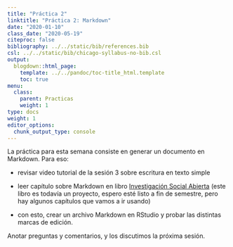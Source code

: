 ```yaml
---
title: "Práctica 2"
linktitle: "Práctica 2: Markdown"
date: "2020-01-10"
class_date: "2020-05-19"
citeproc: false
bibliography: ../../static/bib/references.bib
csl: ../../static/bib/chicago-syllabus-no-bib.csl
output:
  blogdown::html_page:
    template: ../../pandoc/toc-title_html.template
    toc: true
menu:
  class:
    parent: Practicas
    weight: 1
type: docs
weight: 1
editor_options:
  chunk_output_type: console
---
```



La práctica para esta semana consiste en generar un documento en Markdown. Para eso:

- revisar video tutorial de la sesión 3 sobre escritura en texto simple
 
- leer capítulo sobre Markdown en libro [Investigación Social Abierta](https://juancarloscastillo.github.io/in-socabi/lenguaje-reproducible.html) (este libro es todavía un proyecto, espero esté listo a fin de semestre, pero hay algunos capítulos que vamos a ir usando)

- con esto, crear un archivo Markdown en RStudio y probar las distintas marcas de edición.


Anotar preguntas y comentarios, y los discutimos la próxima sesión.
